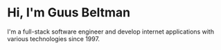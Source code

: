 # Hi, I'm Guus Beltman

I'm a full-stack software engineer and develop internet applications with various technologies since 1997.
